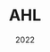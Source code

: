 ---
title: "AHL"
date: "2022"
slug: "ahl"
hero_image: "./image4.jpg"
hero_image_alt: "A white pitbull wearing big googly-eye glasses"
img_description: "Main menu"
language_1: "Java"
language_2: "CSS"
language_3: ""
technology_1: "Android Studio"
technology_2: ""
methodology_1: ""
methodology_2: ""
statement_1: "AHL aka Ajuda Humanitária Local is a AirBnb style mobile app developed with the intent to help people in need of shelter 
in case of a disaster."
statement_2: "The core mechanic of this app is to provide a map of various shelters that the user can explore,
find places to stay or display their own house for other people in need."
---